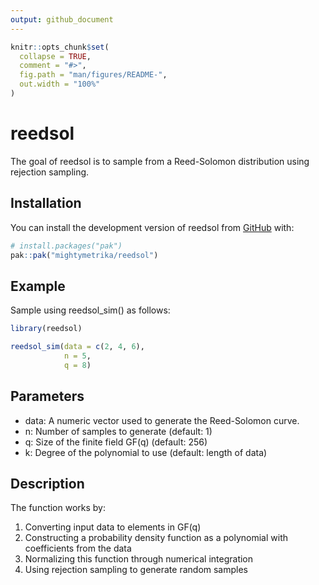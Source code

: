 ```yaml
---
output: github_document
---
```


<!-- README.md is generated from README.Rmd. Please edit that file -->

```r
knitr::opts_chunk$set(
  collapse = TRUE,
  comment = "#>",
  fig.path = "man/figures/README-",
  out.width = "100%"
)
```

# reedsol

The goal of reedsol is to sample from a Reed-Solomon distribution using rejection sampling.

## Installation

You can install the development version of reedsol from [GitHub](https://github.com/) with:

``` r
# install.packages("pak")
pak::pak("mightymetrika/reedsol")
```

## Example

Sample using reedsol_sim() as follows:

```r
library(reedsol)

reedsol_sim(data = c(2, 4, 6),
            n = 5,
            q = 8)
```


## Parameters

* data: A numeric vector used to generate the Reed-Solomon curve.
* n: Number of samples to generate (default: 1)
* q: Size of the finite field GF(q) (default: 256)
* k: Degree of the polynomial to use (default: length of data)

## Description

The function works by:

1. Converting input data to elements in GF(q)
2. Constructing a probability density function as a polynomial with coefficients from the data
3. Normalizing this function through numerical integration
4. Using rejection sampling to generate random samples
